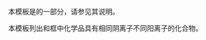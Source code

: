 {{Documentation subpage}}
本模板是{{tl|Chembox}}的一部分，请参见其说明。

本模板列出和框中化学品具有相同阴离子不同阳离子的化合物。
<includeonly>
[[Category:化学信息框模板|{{PAGENAME}}]]
</includeonly>